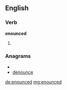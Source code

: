 ==English==

===Verb===
'''enounced'''

# {{past of|[[enounce]]}}

===Anagrams===
* {{alphagram|cdeennou}}
* [[denounce#English|denounce]]

[[de:enounced]]
[[mg:enounced]]